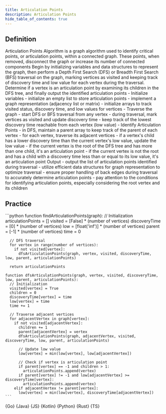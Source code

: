 ```yaml
---
title: Articulation Points
description: Articulation Points
hide_table_of_contents: true
---
```





## Definition

<Tabs queryString="primary">
  <TabItem value="definition" label="Definition">
    Articulation Points Algorithm is a graph algorithm used to identify critical points, or articulation points, within a connected graph. These points, when removed, disconnect the graph or increase its number of connected components
  </TabItem>
  <TabItem value="how" label="Explanation">
    Begin by initializing variables and data structures to represent the graph, then perform a Depth First Search (DFS) or Breadth First Search (BFS) traversal on the graph, marking vertices as visited and keeping track of discovery time and low value for each vertex during the traversal. Determine if a vertex is an articulation point by examining its children in the DFS tree, and finally output the identified articulation points
  </TabItem>
  <TabItem value="guidance" label="Guidance">
    - Initialize variables
      - initialize an empty list to store articulation points
      - implement a graph representation (adjacency list or matrix)
      - initialize arrays to track visited status, discovery time, and low values for vertices
    - Traverse the graph
      - start DFS or BFS traversal from any vertex
      - during traversal, mark vertices as visited and update discovery time
      - keep track of the lowest discovery time reachable from each vertex (low value)
    - Identify Articulation Points
      - in DFS, maintain a parent array to keep track of the parent of each vertex
      - for each vertex, traverse its adjacent vertices
      - if a vertex's child has a lower discovery time than the current vertex's low value, update the low value
      - if the current vertex is the root of the DFS tree and has more than one child, it's an articulation point
      - if the current vertex is not the root and has a child with a discovery time less than or equal to its low value, it's an articulation point
    Output
      - output the list of articulation points identified during traversal
  </TabItem>
  <TabItem value="tips" label="Tips">
    - utilize efficient data structures for graph representation to optimize traversal
    - ensure proper handling of back edges during traversal to accurately determine articulation points
    - pay attention to the conditions for identifying articulation points, especially considering the root vertex and its children
  </TabItem>
</Tabs>

## Practice

<Tabs queryString="primary">
  <TabItem value="practice" label="Practice">
    ```python
    function findArticulationPoints(graph):
      // Initialization
      articulationPoints = []
      visited = [False] * (number of vertices)
      discoveryTime = [0] * (number of vertices)
      low = [float('inf')] * (number of vertices)
      parent = [-1] * (number of vertices)
      time = 0

      // DFS traversal
      for vertex in range(number of vertices):
        if not visited[vertex]:
          dfsArticulationPoints(graph, vertex, visited, discoveryTime, low, parent, articulationPoints)

      return articulationPoints

    function dfsArticulationPoints(graph, vertex, visited, discoveryTime, low, parent, articulationPoints):
      // Initialization
      visited[vertex] = True
      children = 0
      discoveryTime[vertex] = time
      low[vertex] = time
      time += 1

      // Traverse adjacent vertices
      for adjacentVertex in graph[vertex]:
        if not visited[adjacentVertex]:
          children += 1
          parent[adjacentVertex] = vertex
          dfsArticulationPoints(graph, adjacentVertex, visited, discoveryTime, low, parent, articulationPoints)

          // Update low value
          low[vertex] = min(low[vertex], low[adjacentVertex])

          // Check if vertex is articulation point
          if parent[vertex] == -1 and children > 1:
            articulationPoints.append(vertex)
          if parent[vertex] != -1 and low[adjacentVertex] >= discoveryTime[vertex]:
            articulationPoints.append(vertex)
        elif adjacentVertex != parent[vertex]:
          low[vertex] = min(low[vertex], discoveryTime[adjacentVertex])
    ```
  </TabItem>
  <TabItem value="solution" label="Solution">
    <Tabs queryString="code">
      <TabItem
        value="go"
        label=""
        attributes={{ title: "Go Lang", className: "code_lang go m" }}
      >
        <CodeBlock language="go">{Go}</CodeBlock>
      </TabItem>
      <TabItem
        value="java"
        label=""
        attributes={{ title: "Java", className: "code_lang java m" }}
      >
        <CodeBlock language="java">{Java}</CodeBlock>
      </TabItem>
      <TabItem
        value="js"
        label=""
        attributes={{ title: "JavaScript", className: "code_lang js m" }}
      >
        <CodeBlock language="js">{JS}</CodeBlock>
      </TabItem>
      <TabItem
        value="kotlin"
        label=""
        attributes={{ title: "Kotlin", className: "code_lang kotlin m" }}
      >
        <CodeBlock language="kotlin">{Kotlin}</CodeBlock>
      </TabItem>
      <TabItem
        value="python"
        label=""
        attributes={{ title: "Python", className: "code_lang python m" }}
      >
        <CodeBlock language="python">{Python}</CodeBlock>
      </TabItem>
      <TabItem
        value="rust"
        label=""
        attributes={{ title: "Rust", className: "code_lang rust m" }}
      >
        <CodeBlock language="rust">{Rust}</CodeBlock>
      </TabItem>
      <TabItem
        value="ts"
        label=""
        attributes={{ title: "TypeScript", className: "code_lang ts m" }}
      >
        <CodeBlock language="ts">{TS}</CodeBlock>
      </TabItem>
    </Tabs>
  </TabItem>
</Tabs>
